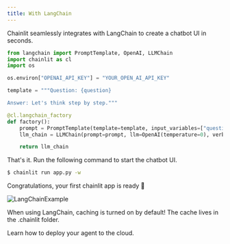 ```yaml
---
title: With LangChain
---
```


Chainlit seamlessly integrates with LangChain to create a chatbot UI in seconds.

```python app.py
from langchain import PromptTemplate, OpenAI, LLMChain
import chainlit as cl
import os

os.environ["OPENAI_API_KEY"] = "YOUR_OPEN_AI_API_KEY"

template = """Question: {question}

Answer: Let's think step by step."""

@cl.langchain_factory
def factory():
    prompt = PromptTemplate(template=template, input_variables=["question"])
    llm_chain = LLMChain(prompt=prompt, llm=OpenAI(temperature=0), verbose=True)

    return llm_chain
```

That's it. Run the following command to start the chatbot UI.

```bash
$ chainlit run app.py -w
```

Congratulations, your first chainlit app is ready 🥳

![LangChainExample](/images/langchain-example.png)

<Warning>When using LangChain, caching is turned on by default! The cache lives in the .chainlit folder.</Warning>


<Card title="Deployment" icon="link" href="/cloud/deploy">
   Learn how to deploy your agent to the cloud.
</Card>